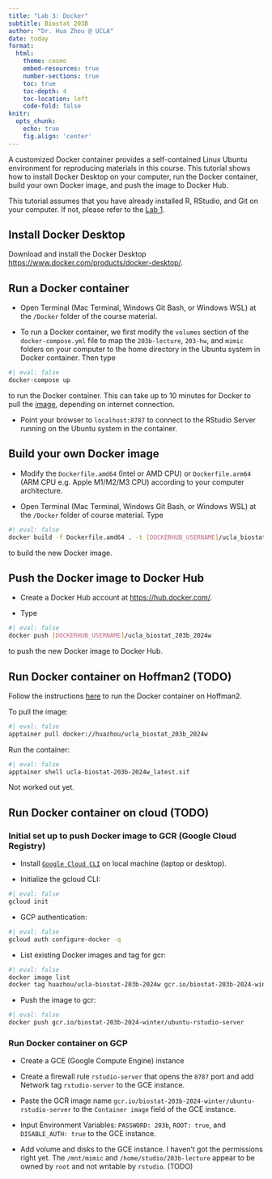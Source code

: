 ```yaml
---
title: "Lab 3: Docker"
subtitle: Biostat 203B
author: "Dr. Hua Zhou @ UCLA"
date: today
format:
  html:
    theme: cosmo
    embed-resources: true
    number-sections: true
    toc: true
    toc-depth: 4
    toc-location: left
    code-fold: false
knitr:
  opts_chunk: 
    echo: true
    fig.align: 'center'
---
```


A customized Docker container provides a self-contained Linux Ubuntu environment for reproducing materials in this course. This tutorial shows how to install Docker Desktop on your computer, run the Docker container, build your own Docker image, and push the image to Docker Hub.

This tutorial assumes that you have already installed R, RStudio, and Git on your computer. If not, please refer to the [Lab 1](https://ucla-biostat-203b.github.io/2024winter/labs/lab01/lab01.html).

## Install Docker Desktop

Download and install the Docker Desktop <https://www.docker.com/products/docker-desktop/>.  

## Run a Docker container 

- Open Terminal (Mac Terminal, Windows Git Bash, or Windows WSL) at the `/Docker` folder of the course material.

- To run a Docker container, we first modify the `volumes` section of the `docker-compose.yml` file to map the `203b-lecture`, `203-hw`, and `mimic` folders on your computer to the home directory in the Ubuntu system in Docker container. Then type
```bash
#| eval: false
docker-compose up
```
to run the Docker container. This can take up to 10 minutes for Docker to pull the [image](https://hub.docker.com/repository/docker/huazhou/ucla-biostat-203b-2024w/general), depending on internet connection. 

- Point your browser to `localhost:8787` to connect to the RStudio Server running on the Ubuntu system in the container.

## Build your own Docker image

- Modify the `Dockerfile.amd64` (Intel or AMD CPU) or `Dockerfile.arm64` (ARM CPU e.g. Apple M1/M2/M3 CPU) according to your computer architecture. 

- Open Terminal (Mac Terminal, Windows Git Bash, or Windows WSL) at the `/Docker` folder of course material. Type
```bash
#| eval: false
docker build -f Dockerfile.amd64 . -t [DOCKERHUB_USERNAME]/ucla_biostat_203b_2024w
```
to build the new Docker image. 

## Push the Docker image to Docker Hub

- Create a Docker Hub account at <https://hub.docker.com/>.

- Type
```bash
#| eval: false
docker push [DOCKERHUB_USERNAME]/ucla_biostat_203b_2024w
```
to push the new Docker image to Docker Hub.

## Run Docker container on Hoffman2 (TODO)

Follow the instructions [here](https://www.hoffman2.idre.ucla.edu/Using-H2/Software/Software.html#apptainer-workflow) to run the Docker container on Hoffman2.

To pull the image:
```bash
#| eval: false
apptainer pull docker://huazhou/ucla_biostat_203b_2024w
```
Run the container:
```bash
#| eval: false
apptainer shell ucla-biostat-203b-2024w_latest.sif
```
Not worked out yet.

## Run Docker container on cloud (TODO)

### Initial set up to push Docker image to GCR (Google Cloud Registry)

- Install [`Google Cloud CLI`](https://cloud.google.com/sdk/docs/install-sdk) on local machine (laptop or desktop).

- Initialize the gcloud CLI:
```bash
#| eval: false
gcloud init
```

- GCP authentication:
```bash
#| eval: false
gcloud auth configure-docker -q
```

- List existing Docker images and tag for gcr:
```bash
#| eval: false
docker image list
docker tag huazhou/ucla-biostat-203b-2024w gcr.io/biostat-203b-2024-winter/ubuntu-rstudio-server
```

- Push the image to gcr:
```bash
#| eval: false
docker push gcr.io/biostat-203b-2024-winter/ubuntu-rstudio-server 
```

### Run Docker container on GCP

- Create a GCE (Google Compute Engine) instance

- Create a firewall rule `rstudio-server` that opens the `8787` port and add Network tag `rstudio-server` to the GCE instance.

- Paste the GCR image name `gcr.io/biostat-203b-2024-winter/ubuntu-rstudio-server` to the `Container image` field of the GCE instance.

- Input Environment Variables: `PASSWORD: 203b`, `ROOT: true`, and `DISABLE_AUTH: true` to the GCE instance.

- Add volume and disks to the GCE instance. I haven't got the permissions right yet. The `/mnt/mimic` and `/home/studio/203b-lecture` appear to be owned by `root` and not writable by `rstudio`. (TODO)
